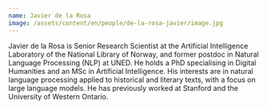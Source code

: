 ```yaml
---
name: Javier de la Rosa
image: /assets/content/en/people/de-la-rosa-javier/image.jpg
---
```

Javier de la Rosa is Senior Research Scientist at the Artificial Intelligence Laboratory of the National Library of Norway, and former postdoc in Natural Language Processing (NLP) at UNED. He holds a PhD specialising in Digital Humanities and an MSc in Artificial Intelligence. His interests are in natural language processing applied to historical and literary texts, with a focus on large language models. He has previously worked at Stanford and the University of Western Ontario.
